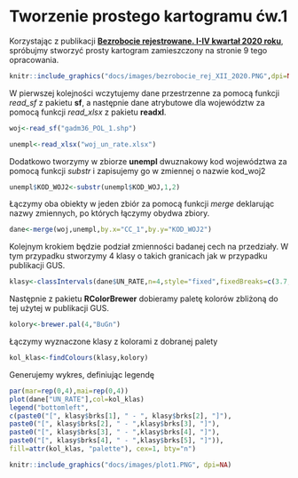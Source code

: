 # Tworzenie prostego kartogramu ćw.1 {-}


Korzystając z publikacji [**Bezrobocie rejestrowane. I-IV kwartał 2020 roku**](https://stat.gov.pl/obszary-tematyczne/rynek-pracy/bezrobocie-rejestrowane/bezrobocie-rejestrowane-i-iv-kwartal-2020-roku,3,43.html), spróbujmy stworzyć prosty kartogram zamieszczony na stronie 9 tego opracowania.

```r
knitr::include_graphics("docs/images/bezrobocie_rej_XII_2020.PNG",dpi=NA)
```

W pierwszej kolejności wczytujemy dane przestrzenne za pomocą funkcji *read_sf* z pakietu **sf**, a następnie dane atrybutowe dla województw za pomocą funkcji *read_xlsx* z pakietu **readxl**.
```r
woj<-read_sf("gadm36_POL_1.shp")

unempl<-read_xlsx("woj_un_rate.xlsx")
```

Dodatkowo tworzymy w zbiorze **unempl** dwuznakowy kod województwa za pomocą funkcji *substr* i zapisujemy go w zmiennej o nazwie kod_woj2

```r
unempl$KOD_WOJ2<-substr(unempl$KOD_WOJ,1,2)
```

Łączymy oba obiekty w jeden zbiór za pomocą funkcji *merge* deklarując nazwy zmiennych, po których łączymy obydwa zbiory.

```r
dane<-merge(woj,unempl,by.x="CC_1",by.y="KOD_WOJ2")
```


Kolejnym krokiem będzie podział zmienności badanej cech na przedziały.
W tym przypadku stworzymy 4 klasy o takich granicach jak w przypadku publikacji GUS.

```r
klasy<-classIntervals(dane$UN_RATE,n=4,style="fixed",fixedBreaks=c(3.7,5.3,6.9,8.5,10.1))
```


Następnie z pakietu **RColorBrewer** dobieramy paletę kolorów zbliżoną do tej użytej w publikacji GUS.

```r
kolory<-brewer.pal(4,"BuGn")
```

Łączymy wyznaczone klasy z kolorami z dobranej palety

```r
kol_klas<-findColours(klasy,kolory)
```


Generujemy wykres, definiując legendę

```r
par(mar=rep(0,4),mai=rep(0,4))
plot(dane["UN_RATE"],col=kol_klas)
legend("bottomleft",
c(paste0("[", klasy$brks[1], " - ", klasy$brks[2], "]"),
paste0("[", klasy$brks[2], " - ",klasy$brks[3], "]"),
paste0("[", klasy$brks[3], " - ",klasy$brks[4], "]"),
paste0("[", klasy$brks[4], " - ",klasy$brks[5], "]")),
fill=attr(kol_klas, "palette"), cex=1, bty="n")
```


```r
knitr::include_graphics("docs/images/plot1.PNG", dpi=NA)
```



